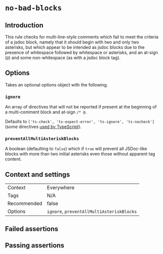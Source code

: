 # `no-bad-blocks`

## Introduction

This rule checks for multi-line-style comments which fail to meet the
criteria of a jsdoc block, namely that it should begin with two and only two
asterisks, but which appear to be intended as jsdoc blocks due to the presence
of whitespace followed by whitespace or asterisks, and
an at-sign (`@`) and some non-whitespace (as with a jsdoc block tag).

## Options

Takes an optional options object with the following.

### `ignore`

An array of directives that will not be reported if present at the beginning of
a multi-comment block and at-sign `/* @`.

Defaults to `['ts-check', 'ts-expect-error', 'ts-ignore', 'ts-nocheck']`
(some directives [used by TypeScript](https://www.typescriptlang.org/docs/handbook/intro-to-js-ts.html#ts-check)).

### `preventAllMultiAsteriskBlocks`

A boolean (defaulting to `false`) which if `true` will prevent all
JSDoc-like blocks with more than two initial asterisks even those without
apparent tag content.

## Context and settings

|||
|---|---|
|Context|Everywhere|
|Tags|N/A|
|Recommended|false|
|Options|`ignore`, `preventAllMultiAsteriskBlocks`|


## Failed assertions

<Assertions rule="noBadBlocks" />

## Passing assertions

<Assertions rule="noBadBlocks" passing />
